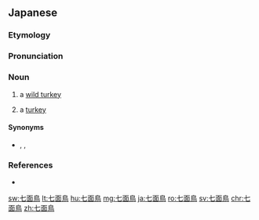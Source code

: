 ==Japanese==
{{DEFAULTSORT:しちめんちょう}}
{{ja-kanjitab|しち|めん|ちょう|yomi=o}}
{{wikipedia|lang=ja|シチメンチョウ}}
{{wikipedia|lang=ja|シチメンチョウ属}}

===Etymology===
{{compound|ja|七|面|鳥|tr1=shichi|t1=[[seven]]|tr2=men|t2=[[face]]|tr3=chō|t3=[[bird]]}}

===Pronunciation===
{{ja-pron|しちめんちょう|acc=h|y=go|dev=1}}

===Noun===
{{ja-noun|しちめんちょう|シチメンチョウ|hhira=しちめんてう}}

# a [[wild turkey]]
# {{lb|ja|by extension}} a [[turkey]] {{gloss|bird}}

====Synonyms====
* {{sense|turkey}} {{ja-r|ターキー}}, {{ja-r|カラクン}}, {{ja-r|カラクン鳥|カラクン-ちょう}}

===References===
* {{R:Shogakukan}}

{{topics|ja|Fowls|Poultry|Food and drink}}

[[sw:七面鳥]]
[[lt:七面鳥]]
[[hu:七面鳥]]
[[mg:七面鳥]]
[[ja:七面鳥]]
[[ro:七面鳥]]
[[sv:七面鳥]]
[[chr:七面鳥]]
[[zh:七面鳥]]